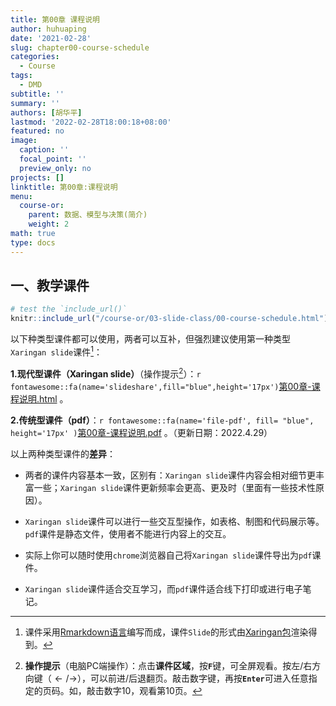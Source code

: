 ```yaml
---
title: 第00章 课程说明
author: huhuaping
date: '2021-02-28'
slug: chapter00-course-schedule
categories:
  - Course
tags:
  - DMD
subtitle: ''
summary: ''
authors: [胡华平]
lastmod: '2022-02-28T18:00:18+08:00'
featured: no
image:
  caption: ''
  focal_point: ''
  preview_only: no
projects: []
linktitle: 第00章:课程说明
menu:
  course-or:
    parent: 数据、模型与决策(简介)
    weight: 2
math: true
type: docs
---
```


## 一、教学课件

```r
# test the `include_url()`
knitr::include_url("/course-or/03-slide-class/00-course-schedule.html")
```

以下种类型课件都可以使用，两者可以互补，但强烈建议使用第一种类型`Xaringan slide`课件[^a]：

**1.现代型课件（Xaringan slide）**（操作提示[^b]）：`r fontawesome::fa(name='slideshare',fill="blue",height='17px')`[第00章-课程说明.html](/course-or/03-slide-class/00-course-schedule.html) 。


**2.传统型课件（pdf）**：`r fontawesome::fa(name='file-pdf', fill= "blue", height='17px' )`[第00章-课程说明.pdf](/course-or/material/00-course-schedule.pdf) 。（更新日期：2022.4.29）

以上两种类型课件的**差异**：

- 两者的课件内容基本一致，区别有：`Xaringan slide`课件内容会相对细节更丰富一些；`Xaringan slide`课件更新频率会更高、更及时（里面有一些技术性原因）。

- `Xaringan slide`课件可以进行一些交互型操作，如表格、制图和代码展示等。`pdf`课件是静态文件，使用者不能进行内容上的交互。

- 实际上你可以随时使用`chrome`浏览器自己将`Xaringan slide`课件导出为`pdf`课件。

- `Xaringan slide`课件适合交互学习，而`pdf`课件适合线下打印或进行电子笔记。


<!---footnote following--->

[^a]:课件采用[Rmarkdown语言](https://rmarkdown.rstudio.com/)编写而成，课件`Slide`的形式由[Xaringan包](https://github.com/yihui/xaringan)渲染得到。

[^b]:**操作提示**（电脑PC端操作）：点击**课件区域**，按**`F`**键，可全屏观看。按左/右方向键（$\leftarrow/\rightarrow$），可以前进/后退翻页。敲击数字键，再按**`Enter`**可进入任意指定的页码。如，敲击数字10，观看第10页。

